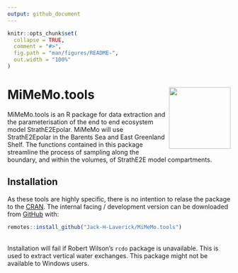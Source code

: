 ```yaml
---
output: github_document
---
```


<!-- README.md is generated from README.Rmd. Please edit that file -->

```r
knitr::opts_chunk$set(
  collapse = TRUE,
  comment = "#>",
  fig.path = "man/figures/README-",
  out.width = "100%"
)
```

# MiMeMo.tools <a href='https:/jack-h-laverick.github.io/MiMeMo.tools'><img src='man/figures/logo.png' align="right" height="139" /></a>

<!-- badges: start -->
<!-- badges: end -->

MiMeMo.tools is an R package for data extraction and the parameterisation of the end to end ecosystem model StrathE2Epolar. MiMeMo will use StrathE2Epolar in the Barents Sea and East Greenland Shelf. The functions contained in this package streamline the process of sampling along the boundary, and within the volumes, of StrathE2E model compartments.

## Installation

As these tools are highly specific, there is no intention to relase the package to the [CRAN](https://CRAN.R-project.org).
The internal facing / development version can be downloaded from [GitHub](https://github.com/) with:

``` r
remotes::install_github("Jack-H-Laverick/MiMeMo.tools")
```
<br/>
Installation will fail if Robert Wilson's `rcdo` package is unavailable. This is used to extract vertical water exchanges. This package might not be available to Windows users.
